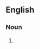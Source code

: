 ==English==

===Noun===
{{head|en|noun}}

# {{context|dated|19th century|lang=en}} {{alternative spelling of|zymology|lang=en}}